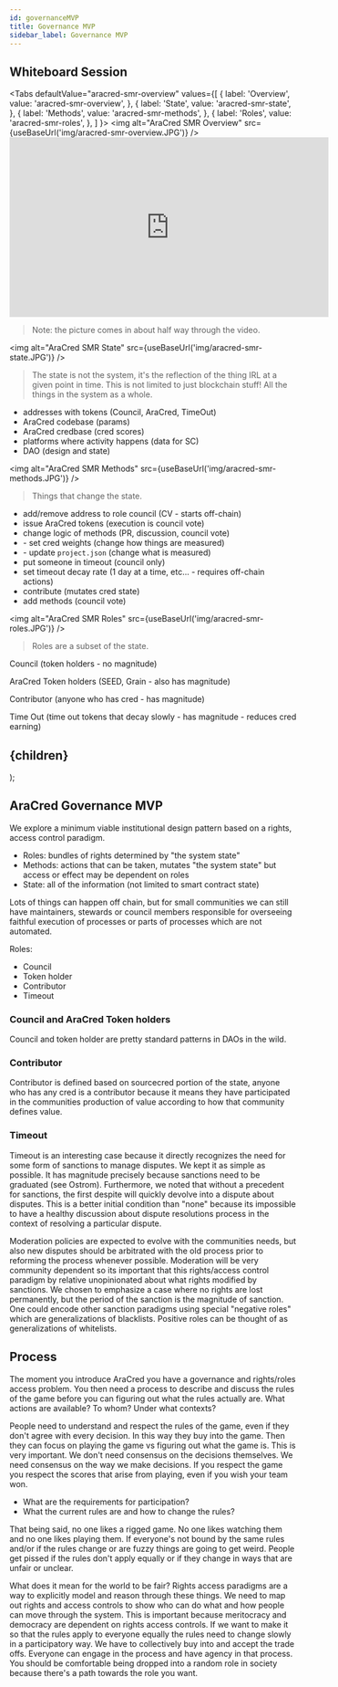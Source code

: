 ```yaml
---
id: governanceMVP
title: Governance MVP
sidebar_label: Governance MVP
---
```



## Whiteboard Session

<Tabs
  defaultValue="aracred-smr-overview"
  values={[
    { label: 'Overview', value: 'aracred-smr-overview', },
    { label: 'State', value: 'aracred-smr-state', },
    { label: 'Methods', value: 'aracred-smr-methods', },
    { label: 'Roles', value: 'aracred-smr-roles', },
  ]
}>
    <TabItem value="aracred-smr-overview">
        <img alt="AraCred SMR Overview" src={useBaseUrl('img/aracred-smr-overview.JPG')} />
        <iframe width="560" height="315" src="https://www.youtube-nocookie.com/embed/wBlBcLkWzqo" frameborder="0" allow="accelerometer; autoplay; encrypted-media; gyroscope; picture-in-picture" allowfullscreen></iframe>
        <blockquote>Note: the picture comes in about half way through the video.</blockquote>
    </TabItem>
    <TabItem value="aracred-smr-state">
        <img alt="AraCred SMR State" src={useBaseUrl('img/aracred-smr-state.JPG')} />
        <blockquote>The state is not the system, it's the reflection of the thing IRL at a given point in time. This is not limited to just blockchain stuff! All the things in the system as a whole.</blockquote>
        <ul>
            <li>
                addresses with tokens (Council, AraCred, TimeOut)
            </li>
            <li>
                AraCred codebase (params)
            </li>
            <li>
                AraCred credbase (cred scores)
            </li>
            <li>
                platforms where activity happens (data for SC)
            </li>
            <li>
                DAO (design and state)
            </li>
        </ul>
    </TabItem>
    <TabItem value="aracred-smr-methods">
        <img alt="AraCred SMR Methods" src={useBaseUrl('img/aracred-smr-methods.JPG')} />
        <blockquote>Things that change the state.</blockquote>
        <ul>
        <li>add/remove address to role council  (CV - starts off-chain)</li>
        <li>issue AraCred tokens (execution is council vote)</li>
        <li>change logic of methods (PR, discussion, council vote)</li>
        <li>- set cred weights (change how things are measured)</li>
        <li>- update `project.json` (change what is measured)</li>
        <li>put someone in timeout (council only)</li>
        <li>set timeout decay rate (1 day at a time, etc... - requires off-chain actions)</li>
        <li>contribute (mutates cred state)</li>
        <li>add methods (council vote)</li>
        </ul>
    </TabItem>
    <TabItem value="aracred-smr-roles">
        <img alt="AraCred SMR Roles" src={useBaseUrl('img/aracred-smr-roles.JPG')} />
        <blockquote>Roles are a subset of the state.</blockquote>
        <p>Council (token holders - no magnitude)</p>
        <p>AraCred Token holders (SEED, Grain - also has magnitude)</p>
        <p>Contributor (anyone who has cred - has magnitude)</p>
        <p>Time Out (time out tokens that decay slowly - has magnitude - reduces cred earning)</p>
    </TabItem>
</Tabs>

  <h2>
    <span
        style={{
        backgroundColor: color,
        borderRadius: '2px',
        color: '#fff',
        padding: '0.2rem',
        }}>
        {children}
    </span>
  </h2>
);

## AraCred Governance MVP 

We explore a minimum viable institutional design pattern based on a rights, access control paradigm.
- Roles: bundles of rights determined by "the system state"
- Methods: actions that can be taken, mutates "the system state" but access or effect may be dependent on roles
- State: all of the information (not limited to smart contract state)

Lots of things can happen off chain, but for small communities we can still have maintainers, stewards or council members responsible for overseeing faithful execution of processes or parts of processes which are not automated. 

Roles: 
- Council
- Token holder
- Contributor
- Timeout

### Council and AraCred Token holders
Council and token holder are pretty standard patterns in DAOs in the wild. 

### Contributor 
Contributor is defined based on sourcecred portion of the state, anyone who has any cred is a contributor because it means they have participated in the communities production of value according to how that community defines value. 

### Timeout 
Timeout is an interesting case because it directly recognizes the need for some form of sanctions to manage disputes. We kept it as simple as possible. It has magnitude precisely because sanctions need to be graduated (see Ostrom). Furthermore, we noted that without a precedent for sanctions, the first despite will quickly devolve into a dispute about disputes. This is a better initial condition than "none" because its impossible to have a healthy discussion about dispute resolutions process in the context of resolving a particular dispute. 

Moderation policies are expected to evolve with the communities needs, but also new disputes should be arbitrated with the old process prior to reforming the process whenever possible. Moderation will be very community dependent so its important that this rights/access control paradigm by relative unopinionated about what rights modified by sanctions. We chosen to emphasize a case where no rights are lost permanently, but the period of the sanction is the magnitude of sanction. One could encode other sanction paradigms using special "negative roles" which are generalizations of blacklists. Positive roles can be thought of as generalizations of whitelists.

## Process

The moment you introduce AraCred you have a governance and rights/roles access problem. You then need a process to describe and discuss the rules of the game before you can figuring out what the rules actually are. What actions are available? To whom? Under what contexts? 

People need to understand and respect the rules of the game, even if they don't agree with every decision. In this way they buy into the game. Then they can focus on playing the game vs figuring out what the game is. This is very important. We don't need consensus on the decisions themselves. We need consensus on the way we make decisions. If you respect the game you respect the scores that arise from playing, even if you wish your team won. 
- What are the requirements for participation? 
- What the current rules are and how to change the rules?

That being said, no one likes a rigged game. No one likes watching them and no one likes playing them. If everyone's not bound by the same rules and/or if the rules change or are fuzzy things are going to get weird. People get pissed if the rules don't apply equally or if they change in ways that are unfair or unclear.

What does it mean for the world to be fair? Rights access paradigms are a way to explicitly model and reason through these things. We need to map out rights and access controls to show who can do what and how people can move through the system. This is important because meritocracy and democracy are dependent on rights access controls. If we want to make it so that the rules apply to everyone equally the rules need to change slowly in a participatory way. We have to collectively buy into and accept the trade offs. Everyone can engage in the process and have agency in that process. You should be comfortable being dropped into a random role in society because there's a path towards the role you want. 
